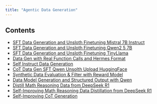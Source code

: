 ```yaml
---
title: "Agentic Data Generation"
---
```


## Contents

- [SFT Data Generation and Unsloth Finetuning Mistral 7B Instruct](./sft_data_generation_and_unsloth_finetuning_mistral_7b_instruct)
- [SFT Data Generation and Unsloth Finetuning Qwen2 5 7B](./sft_data_generation_and_unsloth_finetuning_Qwen2_5_7B)
- [SFT Data Generation and Unsloth Finetuning TinyLlama](./sft_data_generation_and_unsloth_finetuning_tinyllama)
- [Data Gen with Real Function Calls and Hermes Format](./data_gen_with_real_function_calls_and_hermes_format)
- [Self Instruct Data Generation](./self_instruct_data_generation)
- [CoT Data Gen SFT Qwen Unsolth Upload HuggingFace](./cot_data_gen_sft_qwen_unsolth_upload_huggingface)
- [Synthetic Data Evaluation & Filter with Reward Model](./synthetic_dataevaluation&filter_with_reward_model)
- [Data Model Generation and Structured Output with Qwen](./data_model_generation_and_structured_output_with_qwen)
- [Distill Math Reasoning Data from DeepSeek R1](./distill_math_reasoning_data_from_deepseek_r1)
- [Self-Improving Math Reasoning Data Distillation from DeepSeek R1](./self_improving_math_reasoning_data_distillation_from_deepSeek_r1)
- [Self-Improving CoT Generation](./self_improving_cot_generation)
